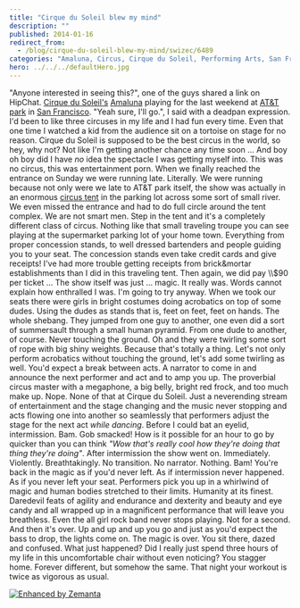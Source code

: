 ```yaml
---
title: "Cirque du Soleil blew my mind"
description: ""
published: 2014-01-16
redirect_from:
  - /blog/cirque-du-soleil-blew-my-mind/swizec/6489
categories: "Amaluna, Circus, Cirque du Soleil, Performing Arts, San Francisco, Soleil, Travel + Events"
hero: ../../../defaultHero.jpg
---
```


"Anyone interested in seeing this?", one of the guys shared a link on HipChat. [Cirque du Soleil's](http://www.cirquedusoleil.com/ "Cirque du Soleil") [Amaluna](http://www.cirquedusoleil.com/en/shows/amaluna/default.aspx "Amaluna") playing for the last weekend at [AT&T park](<http://maps.google.com/maps?ll=37.7783333333,-122.389444444&spn=0.01,0.01&q=37.7783333333,-122.389444444 (AT%26T%20Park)&t=h> "AT&T Park") in [San Francisco](<http://maps.google.com/maps?ll=37.7833333333,-122.416666667&spn=0.1,0.1&q=37.7833333333,-122.416666667 (San%20Francisco)&t=h> "San Francisco"). "Yeah sure, I'll go.", I said with a deadpan expression. I'd been to like three circuses in my life and I had fun every time. Even that one time I watched a kid from the audience sit on a tortoise on stage for no reason. Cirque du Soleil is supposed to be the best circus in the world, so hey, why not? Not like I'm getting another chance any time soon ... And boy oh boy did I have _no_ idea the spectacle I was getting myself into. This was no circus, this was entertainment porn. When we finally reached the entrance on Sunday we were running late. Literally. We were running because not only were we late to AT&T park itself, the show was actually in an enormous [circus tent](http://en.wikipedia.org/wiki/Circus "Circus") in the parking lot across some sort of small river. We even missed the entrance and had to do full circle around the tent complex. We are not smart men. Step in the tent and it's a completely different class of circus. Nothing like that small traveling troupe you can see playing at the supermarket parking lot of your home town. Everything from proper concession stands, to well dressed bartenders and people guiding you to your seat. The concession stands even take credit cards and give receipts! I've had more trouble getting receipts from brick&mortar establishments than I did in this traveling tent. Then again, we did pay \\\\\$90 per ticket ... The show itself was just ... magic. It really was. Words cannot explain how enthralled I was. I'm going to try anyway. When we took our seats there were girls in bright costumes doing acrobatics on top of some dudes. Using the dudes as stands that is, feet on feet, feet on hands. The whole shebang. They jumped from one guy to another, one even did a sort of summersault through a small human pyramid. From one dude to another, of course. Never touching the ground. Oh and they were twirling some sort of rope with big shiny weights. Because that's totally a thing. Let's not only perform acrobatics without touching the ground, let's add some twirling as well. You'd expect a break between acts. A narrator to come in and announce the next performer and act and to amp you up. The proverbial circus master with a megaphone, a big belly, bright red frock, and too much make up. Nope. None of that at Cirque du Soleil. Just a neverending stream of entertainment and the stage changing and the music never stopping and acts flowing one into another so seamlessly that performers adjust the stage for the next act _while dancing_. Before I could bat an eyelid, intermission. Bam. Gob smacked! How is it possible for an hour to go by quicker than you can think _"Wow that's really cool how they're doing that thing they're doing"_. After intermission the show went on. Immediately. Violently. Breathtakingly. No transition. No narrator. Nothing. Bam! You're back in the magic as if you'd never left. As if intermission never happened. As if you never left your seat. Performers pick you up in a whirlwind of magic and human bodies stretched to their limits. Humanity at its finest. Daredevil feats of agility and endurance and dexterity and beauty and eye candy and all wrapped up in a magnificent performance that will leave you breathless. Even the all girl rock band never stops playing. Not for a second. And then it's over. Up and up and up you go and just as you'd expect the bass to drop, the lights come on. The magic is over. You sit there, dazed and confused. What just happened? Did I really just spend three hours of my life in this uncomfortable chair without even noticing? You stagger home. Forever different, but somehow the same. That night your workout is twice as vigorous as usual.

[![Enhanced by Zemanta](http://img.zemanta.com/zemified_e.png?x-id=29cccde4-3e47-4d80-a4b3-330968345846)](http://www.zemanta.com/?px "Enhanced by Zemanta")
